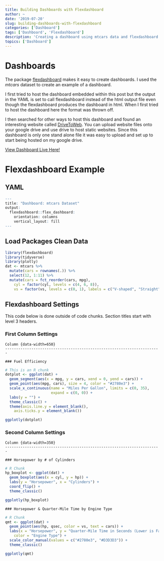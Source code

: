 ```yaml
---
title: Building Dashboards with Flexdashboard
author: ~
date: '2019-07-20'
slug: building-dashboards-with-flexdashboard
categories: ['Dashboard']
tags: ['Dashboard', 'Flexdashboard']
description: 'Creating a dashboard using mtcars data and flexdashboard.'
topics: ['Dashboard']
---
```


# Dashboards

The package [flexdashboard](https://rmarkdown.rstudio.com/flexdashboard/){target="_blank"} makes it easy to create dashboards. I used the *mtcars* dataset to create an example of a dashboard. 

I first tried to host the dashboard embedded within this post but the output in the YAML is set to call flexdashboard instead of the html output file even though the flexdashboard produces the dashboard in html. When I first tried to host the dashboard here the format was thrown off. 

I then searched for other ways to host this dashboard and found an interesting website called [DriveToWeb](https://drv.tw){target="_blank"}. You can upload website files onto your google drive and use drive to host static websites. Since this dashboard is only one stand alone file it was easy to upload and set up to start being hosted on my google drive. 

[View Dashboard Live Here!](https://lm2udfmm07jjlwe9jmupwg-on.drv.tw/Analysis_Blog/7-20-19_mtcars_Dashboard_Example/){target="_blank"}

# Flexdashboard Example

## YAML
```r
---
title: "Dashboard: mtcars Dataset"
output: 
  flexdashboard::flex_dashboard:
    orientation: columns
    vertical_layout: fill
---
```

## Load Packages Clean Data

```r
library(flexdashboard)
library(tidyverse)
library(plotly)
dat <- mtcars %>% 
  mutate(cars = rownames(.)) %>% 
  select(12, 1:11) %>% 
  mutate(cars = fct_reorder(cars, mpg),
    cyl = factor(cyl, levels = c(4, 6, 8)),
    vs = factor(vs, levels = c(0, 1), labels = c("V-shaped", "Straight")))
```

## Flexdashboard Settings

This code below is done outside of code chunks. Section titles start with level 3 headers.

### First Column Settings

```
Column {data-width=650}
-----------------------------------------------------------------------

### Fuel Efficiency
```

```r
# This is an R chunk
dotplot <- ggplot(dat) +
  geom_segment(aes(x = mpg, y = cars, xend = 0, yend = cars)) +
  geom_point(aes(mpg, cars), size = 4, color = "#2780e3") +
  scale_x_continuous(name = "Miles Per Gallon", limits = c(0, 35), 
                     expand = c(0, 0)) +
  labs(y = "") +
  theme_classic() + 
  theme(axis.line.y = element_blank(),
    axis.ticks.y = element_blank())

ggplotly(dotplot)
```

### Second Column Settings
```
Column {data-width=350}
-----------------------------------------------------------------------

### Horsepower by # of Cylinders
```

```r
# R Chunk
hp_boxplot <- ggplot(dat) +
  geom_boxplot(aes(x = cyl, y = hp)) +
  labs(y = "Horsepower", x = "Cylinders") +
  coord_flip() +
  theme_classic()

ggplotly(hp_boxplot)
```

```
### Horsepower & Quarter-Mile Time by Engine Type
```

```r
# R Chunk
qmt <- ggplot(dat) +
  geom_point(aes(hp, qsec, color = vs, text = cars)) +
  labs(x = "Horsepower", y = "Quarter-Mile Time in Seconds (Lower is Faster)", 
    color = "Engine Type") +
  scale_color_manual(values = c("#2780e3", "#D3D3D3")) +
  theme_classic() 

ggplotly(qmt)
```
